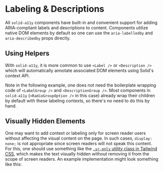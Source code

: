 

# Labeling & Descriptions

All `solid-a11y` components have built-in and convenient support for adding ARIA-compliant labels
and descriptions to content. Components utilize native DOM elements by default so one can use the
`aria-labelledby` and `aria-describedby` props directly.

<CodeSampleShowcase source={ProcessedManualExample} />

## Using Helpers

With `solid-a11y`, it is more common to use `<Label />` or `<Description />` which will
automatically annotate associated DOM elements using Solid's context API.

<CodeSampleShowcase source={ProcessedAutomaticWrappedExample} />

Note in the following example, one does not need the boilerplate wrapping code of `<LabelGroup />`
and `<DescriptionGroup />`. Most components in `solid-a11y` (`<RadioGroupOption />` in this case)
already wrap their children by default with these labeling contexts, so there's no need to do this
by hand.

<CodeSampleShowcase source={ProcessedAutomaticExample} />

## Visually Hidden Elements

One may want to add context or labeling only for screen reader users without affecting the visual
content on the page. In such cases, `display: none;` is not appropriate since screen readers will
not speak this content. For this, one should use something like the [`.sr-only` utility class in
Tailwind CSS][tailwind_sr_only], which makes the text visually hidden without removing it from the
scope of screen readers. An example implementation might look something like this:

<CodeSampleShowcase source={ProcessedSROnlyCSS} />

[tailwind_sr_only]: https://tailwindcss.com/docs/screen-readers
